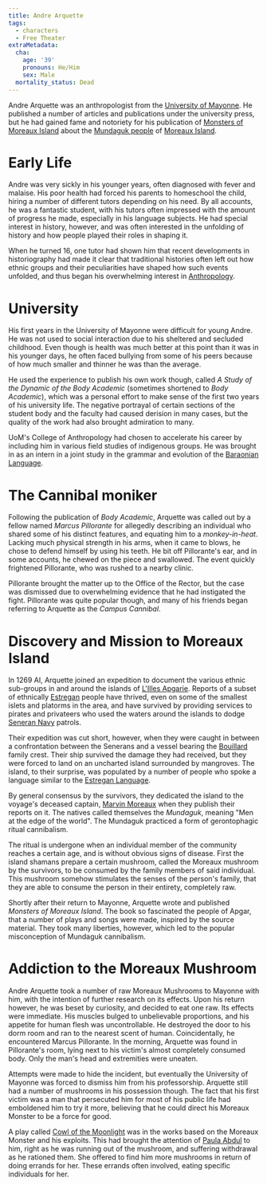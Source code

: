 ```yaml
---
title: Andre Arquette
tags:
  - characters
  - Free Theater
extraMetadata:
  cha:
    age: '39'
    pronouns: He/Him
    sex: Male
  mortality_status: Dead
---
```



Andre Arquette was an anthropologist from the [University of Mayonne](../organizations/university-of-mayonne.mdx). 
He published a number of articles and publications under the university press, but he had gained fame and 
notoriety for his publication of [Monsters of Moreaux Island](../misc/monsters-of-moreaux-island.mdx) about the 
[Mundaguk people](../ethnicities/mundaguk.mdx) of [Moreaux Island](../locations/moreaux-island.mdx).

# Early Life
Andre was very sickly in his younger years, often diagnosed with fever and malaise. His poor health had
forced his parents to homeschool the child, hiring a number of different tutors depending on his need.
By all accounts, he was a fantastic student, with his tutors often impressed with the amount of progress
he made, especially in his language subjects. He had special interest in history, however, and was often
interested in the unfolding of history and how people played their roles in shaping it.

When he turned 16, one tutor had shown him that recent developments in historiography had made it clear
that traditional histories often left out how ethnic groups and their peculiarities have shaped how such
events unfolded, and thus began his overwhelming interest in [Anthropology](https://en.wikipedia.org/wiki/Anthropology).

# University
His first years in the University of Mayonne were difficult for young Andre. He was not used to social interaction
due to his sheltered and secluded childhood. Even though is health was much better at this point than it was in his
younger days, he often faced bullying from some of his peers because of how much smaller and thinner he was than the average.

He used the experience to publish his own work though, called _A Study of the Dynamic of the Body Academic_ (sometimes
shortened to _Body Academic_), which was a personal effort to make sense of the first two years of his university life. 
The negative portrayal of certain sections of the student body and the faculty had caused derision in many cases, 
but the quality of the work had also brought admiration to many.

UoM's College of Anthropology had chosen to accelerate his career by including him in various field studies of indigenous
groups. He was brought in as an intern in a joint study in the grammar and evolution of the 
[Baraonian Language](../languages/baraonian.mdx).

# The Cannibal moniker
Following the publication of _Body Academic_, Arquette was called out by a fellow named _Marcus Pillorante_ for allegedly describing
an individual who shared some of his distinct features, and equating him to a _monkey-in-heat_. Lacking much physical strength in
his arms, when it came to blows, he chose to defend himself by using his teeth. He bit off Pillorante's ear, and in some accounts,
he chewed on the piece and swallowed. The event quickly frightened Pillorante, who was rushed to a nearby clinic.

Pillorante brought the matter up to the Office of the Rector, but the case was dismissed due to overwhelming evidence that he had
instigated the fight. Pillorante was quite popular though, and many of his friends began referring to Arquette as the _Campus Cannibal_.

# Discovery and Mission to Moreaux Island
In 1269 AI, Arquette joined an expedition to document the various ethnic sub-groups in and around the islands of [L'Illes Apgarie](../locations/l-illes-apgarie.mdx).
Reports of a subset of ethnically [Estregan](../ethnicities/estregan.mdx) people have thrived, even on some of the smallest islets and platorms in the area, and have
survived by providing services to pirates and privateers who used the waters around the islands to dodge [Seneran Navy](../organizations/seneran-military.mdx#navy) patrols.

Their expedition was cut short, however, when they were caught in between a confrontation between the Senerans and a vessel bearing the 
[Bouillard](../organizations/bouillard.mdx) family crest. Their ship survived the damage they had received, but they were forced to land on an uncharted
island surrounded by mangroves. The island, to their surprise, was populated by a number of people who spoke a language similar to the 
[Estregan Language](../languages/estregan.mdx).

By general consensus by the survivors, they dedicated the island to the voyage's deceased captain, [Marvin Moreaux](./marvin-moreaux.mdx) when
they publish their reports on it. The natives called themselves the _Mundaguk_, meaning "Men at the edge of the world". The Mundaguk practiced a
form of gerontophagic ritual cannibalism.

The ritual is undergone when an individual member of the community reaches a certain age, and is without obvious signs of disease. First the island shamans prepare a
certain mushroom, called the Moreaux mushroom by the survivors, to be consumed by the family members of said individual. This mushroom somehow
stimulates the senses of the person's family, that they are able to consume the person in their entirety, completely raw.

Shortly after their return to Mayonne, Arquette wrote and published _Monsters of Moreaux Island_. The book so fascinated the people of Apgar, that a number
of plays and songs were made, inspired by the source material. They took many liberties, however, which led to the popular misconception of Mundaguk cannibalism.

# Addiction to the Moreaux Mushroom
Andre Arquette took a number of raw Moreaux Mushrooms to Mayonne with him, with the intention of further research on its effects. Upon his return however,
he was beset by curiosity, and decided to eat one raw. Its effects were immediate. His muscles bulged to unbelievable proportions, and his appetite for
human flesh was uncontrollable. He destroyed the door to his dorm room and ran to the nearest scent of human. Coincidentally, he encountered Marcus Pillorante.
In the morning, Arquette was found in Pillorante's room, lying next to his victim's almost completely consumed body. Only the man's head and extremities
were uneaten.

Attempts were made to hide the incident, but eventually the University of Mayonne was forced to dismiss him from his professorship. Arquette still had a number
of mushrooms in his possession though. The fact that his first victim was a man that persecuted him for most of his public life had emboldened him to
try it more, believing that he could direct his Moreaux Monster to be a force for good.

A play called [Cowl of the Moonlight](../misc/cowl-of-the-moonlight.mdx) was in the works based on the Moreaux Monster and his exploits. This had brought the
attention of [Paula Abdul](./paula-abdul.mdx) to him, right as he was running out of the mushroom, and suffering withdrawal as he rationed them.
She offered to find him more mushrooms in return of doing errands for her. These errands often involved, eating specific individuals for her.
